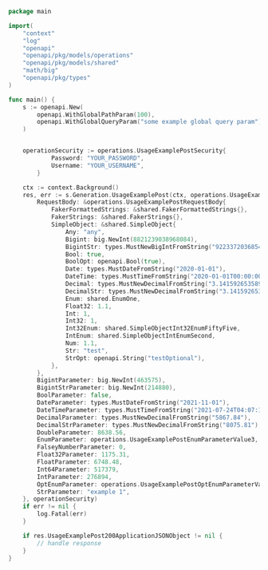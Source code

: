 ```go showLineNumbers copy filename="Usage Example Post usage example"
package main

import(
	"context"
	"log"
	"openapi"
	"openapi/pkg/models/operations"
	"openapi/pkg/models/shared"
	"math/big"
	"openapi/pkg/types"
)

func main() {
    s := openapi.New(
        openapi.WithGlobalPathParam(100),
        openapi.WithGlobalQueryParam("some example global query param"),
    )


    operationSecurity := operations.UsageExamplePostSecurity{
            Password: "YOUR_PASSWORD",
            Username: "YOUR_USERNAME",
        }

    ctx := context.Background()
    res, err := s.Generation.UsageExamplePost(ctx, operations.UsageExamplePostRequest{
        RequestBody: &operations.UsageExamplePostRequestBody{
            FakerFormattedStrings: &shared.FakerFormattedStrings{},
            FakerStrings: &shared.FakerStrings{},
            SimpleObject: &shared.SimpleObject{
                Any: "any",
                Bigint: big.NewInt(8821239038968084),
                BigintStr: types.MustNewBigIntFromString("9223372036854775808"),
                Bool: true,
                BoolOpt: openapi.Bool(true),
                Date: types.MustDateFromString("2020-01-01"),
                DateTime: types.MustTimeFromString("2020-01-01T00:00:00.000000001Z"),
                Decimal: types.MustNewDecimalFromString("3.141592653589793"),
                DecimalStr: types.MustNewDecimalFromString("3.14159265358979344719667586"),
                Enum: shared.EnumOne,
                Float32: 1.1,
                Int: 1,
                Int32: 1,
                Int32Enum: shared.SimpleObjectInt32EnumFiftyFive,
                IntEnum: shared.SimpleObjectIntEnumSecond,
                Num: 1.1,
                Str: "test",
                StrOpt: openapi.String("testOptional"),
            },
        },
        BigintParameter: big.NewInt(463575),
        BigintStrParameter: big.NewInt(214880),
        BoolParameter: false,
        DateParameter: types.MustDateFromString("2021-11-01"),
        DateTimeParameter: types.MustTimeFromString("2021-07-24T04:07:19.146Z"),
        DecimalParameter: types.MustNewDecimalFromString("5867.84"),
        DecimalStrParameter: types.MustNewDecimalFromString("8075.81"),
        DoubleParameter: 8638.56,
        EnumParameter: operations.UsageExamplePostEnumParameterValue3,
        FalseyNumberParameter: 0,
        Float32Parameter: 1175.31,
        FloatParameter: 6748.48,
        Int64Parameter: 517379,
        IntParameter: 276894,
        OptEnumParameter: operations.UsageExamplePostOptEnumParameterValue3.ToPointer(),
        StrParameter: "example 1",
    }, operationSecurity)
    if err != nil {
        log.Fatal(err)
    }

    if res.UsageExamplePost200ApplicationJSONObject != nil {
        // handle response
    }
}
```
